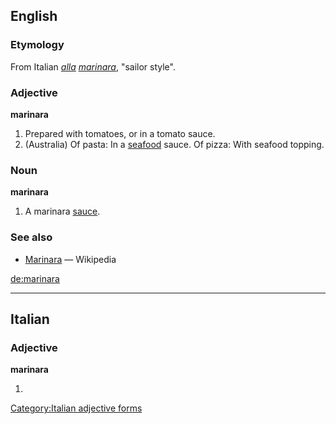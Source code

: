 ==English==

===Etymology===
From Italian ''[[alla]] [[marinaro|marinara]]'', "sailor style".

===Adjective===
'''marinara'''
# Prepared with tomatoes, or in a tomato sauce.
# (Australia) Of pasta: In a [[seafood]] sauce.  Of pizza: With seafood topping.

===Noun===
'''marinara'''
# A marinara [[sauce]].

===See also===
*[[w:Marinara|Marinara]] — Wikipedia

[[de:marinara]]

----
==Italian==

===Adjective===
'''marinara''' {{f}}

# {{feminine of|[[marinaro]]}}
[[Category:Italian adjective forms]]
{{rfc-auto}}
